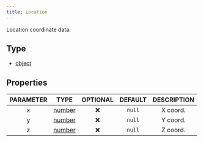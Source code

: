```yaml
---
title: Location
---
```


Location coordinate data.

## Type
- [object](https://developer.mozilla.org/en-US/docs/Web/JavaScript/Reference/Global_Objects/Object)

## Properties

| PARAMETER | TYPE | OPTIONAL | DEFAULT | DESCRIPTION |
| :-------: | :--: | :------: | :-----: | :---------: |
| x | [number](https://developer.mozilla.org/en-US/docs/Web/JavaScript/Reference/Global_Objects/Number) |  ❌   | `null`  | X coord. |
| y | [number](https://developer.mozilla.org/en-US/docs/Web/JavaScript/Reference/Global_Objects/Number) |  ❌   | `null`  | Y coord. |
| z | [number](https://developer.mozilla.org/en-US/docs/Web/JavaScript/Reference/Global_Objects/Number) |  ❌   | `null`  | Z coord. |
